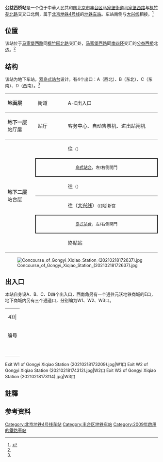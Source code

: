 {{noteTA
|G1=Railway
|G2=Unit}}
{{Infobox station
| name = 公益西桥
| eng_name = Gongyi Xiqiao<ref>{{cite web |title=JPG格式线路图下载 |url=https://www.bjsubway.com/jpg.html |website=北京地铁 |accessdate=2020-12-30 |archive-date=2020-10-26 |archive-url=https://web.archive.org/web/20201026031221/https://www.bjsubway.com/jpg.html }}</ref>
| linecolour = {{北京地铁颜色|4}}
| image = Northbound platform of Gongyi Xiqiao Station (20210913162643).jpg
| caption = 公益西桥站北行站台，右侧停靠的列车为晚高峰出库车
| other_name = 
| country = {{PRC}}
| borough = [[北京市|北京市]][[丰台区|丰台区]][[马家堡街道|马家堡街道]]
| address = [[马家堡西路|马家堡西路]]与[[枫竹苑北路|枫竹苑北路]]交叉口北側
| coordinates = {{Coord|39.835429|116.364698|type:railwaystation_region:CN-11_source:GoogleMaps|display=inline, title}}
| elevation = 
| operator = [[京港地铁|北京京港地铁有限公司]]
| lines = {{北京地铁线路名|4|SL}}
| distance = 
| platform = 2座[[岛式站台|岛式站台]]
| tracks = 4条
| bus_routes = 
| bus_stands = 
| connections = 公交站：地铁公益西桥站
| structure = 地下车站
| hall = 整体式站厅
| depth = 
| levels = 
| interchange = 
| exits = 5個
| lift = 
| escalator = 
| architect = 
| architectural_style = 
| colour = 绿色
| type = 
| status = 运营中
| code = 
| zone = 
| classification = 
| website = 
| built = 
| opened = 2009年9月28日<ref>{{cite web |title=北京地铁4号线9月28日开通 |url=http://jtcx.beijing.cn/bus/dtcxxx/n214089981.shtml |website=北京 |publisher=2020-11-16 |archiveurl=https://web.archive.org/web/20091001173025/http://jtcx.beijing.cn/bus/dtcxxx/n214089981.shtml |archivedate=2009-10-01 |accessdate=2020-11-17 |dead-url=no }}</ref>
| pass_year = 
| passengers = 
| pass_system = 
| pass_rank = 
| mpassengers = 
| trains = 
| station_hours = 
| hours = 
| first = {{北京地铁线路名|4|S}}
:往{{北京地铁起讫站|4|L}}：05:03
:往{{北京地铁起讫站|大兴|R}}：05:49
| last = {{北京地铁线路名|4|S}}
:往{{北京地铁起讫站|4|L}}：23:16
:往{{北京地铁起讫站|大兴|R}}：23:26
| adjacent = {{Adjacent stations|system=北京地铁|line=4|left=角门西|right=新宫|note-left=0.989km|note-mid=距离[[安河桥北站|安河桥北]]27.309km|note-right=2.798km}}
| other_services = 
| route_map = {{Routemap|inline=yes|map=
utSTRf\utSTRg~~ ~~{{rmr|Licon=U|{{stl|北京地铁|角门西}}}}
utABZg2\utABZg3
utABZg+1\utABZg+4
utSTRc2\utABZg3\utABZg2\utSTRc3
utSTR+1\utSTR!~utSTRc4\utSTR!~utSTRc1\utSTR+4
utSTR+BSl\utSTR+BSr\utSTR+BSl\utSTR+BSr
utSTR+BSl\utSTR+BSr\utSTR+BSl\utSTR+BSr
utSTR\utABZg2\utABZg3\utSTR
utABZg2\utABZg+1!~utSTRc3\utABZg+4!~utSTRc2\utABZg3
utSTR3!~utSTRc1\utABZg+4\utABZg+1!~utSTRc2\utSTR3!~utSTRc4
utSTRc4\utSTR!~utSTRc2\utKRZ3+1tu\utSTRc4~~ ~~{{rmr|Licon=L|[[马家堡车辆段|马家堡车辆段]]}}
utSTRc2\utKRZ3+1tu\utSTR+tc4\
utSTRr+1\utSTR+tc4\utSTR\
utSTRf\utSTRg~~ ~~{{rmr|Licon=D|{{stl|北京地铁|新宫}}}}
}}
}}
'''公益西桥站'''是一个位于中華人民共和国[[北京市|北京市]][[丰台区|丰台区]][[马家堡街道|马家堡街道]][[马家堡西路|马家堡西路]]与[[枫竹苑北路|枫竹苑北路]]交叉口北側，属于[[北京地铁|北京地铁]][[北京地铁4号线|4号线]]的[[地铁车站|地铁车站]]。车站南侧与[[北京地铁大兴线|大兴线]]相接。<ref name="station">{{cite web |title=公益西桥 - 北京京港地铁有限公司 |url=https://www.mtr.bj.cn/service/line/station/5d5a18eeb1ea0278b8fffd74.html |website=京港地铁 |accessdate=2020-11-16 |archive-date=2020-10-29 |archive-url=https://web.archive.org/web/20201029105730/http://www.mtr.bj.cn/service/line/station/5d5a18eeb1ea0278b8fffd74.html |dead-url=no }}</ref>

== 位置 ==
该站位于[[马家堡西路|马家堡西路]]同[[枫竹园北路|枫竹园北路]]交汇处，[[马家堡西路|马家堡西路]]同[[北京四环路|南四环]]交汇的[[公益西桥|公益西桥]]北边。<ref name=station/>

== 结构 ==
该站为地下车站，[[双岛式站台|双岛式站台]]设计。有4个出口：A（西北）、B（东北）、C（东南）、D（西南）。<ref name=station/>
{|cellspacing=0 cellpadding=3
|style="border-top:solid 1px gray;border-bottom:solid 1px gray;" width=100|'''地面层'''
|style="border-top:solid 1px gray;border-bottom:solid 1px gray;" width=100|街道
|style="border-top:solid 1px gray;border-bottom:solid 1px gray;" width=350|A-E出入口
|-
|style="border-bottom:solid 1px gray;"|'''地下一层'''<br />站厅层
|style="border-bottom:solid 1px gray;"|站厅
|style="border-bottom:solid 1px gray;"|客务中心、自动售票机、进出站闸机
|-
|style="border-bottom:solid 1px gray;" rowspan=6|'''地下二层'''<br />站台层
|{{arrow|L}}
|{{北京地铁线路名|4|c}}往{{站|安河桥北}}{{notetag|半程车出库站台}}<small>（{{站|角门西}}）</small>
|-
|style="border-right:solid 2px black;border-left:solid 2px black;border-top:solid 2px black;border-bottom:solid 2px black;" colspan=2|<center><small>[[岛式站台|岛式站台]]，左/右側開門</small></center>
|-
|style="border-bottom:solid 1px gray;"|{{arrow|L}}
|style="border-bottom:solid 1px gray;"|{{北京地铁线路名|4|c}}往{{站|安河桥北}}<small>（{{站|角门西}}）</small>
|-
|{{arrow|R}}
|{{北京地铁线路名|4|c}}往{{站|天宫院}}（[[北京地铁大兴线|大兴线]]）<small>（{{站|新宫||北京}}）</small>
|-
|style="border-right:solid 2px black;border-left:solid 2px black;border-top:solid 2px black;border-bottom:solid 2px black;" colspan=2|<center><small>[[岛式站台|岛式站台]]，左/右側開門</small></center>
|-
|style="border-bottom:solid 1px gray;"|{{arrow|R}}
|style="border-bottom:solid 1px gray;"|{{北京地铁线路名|4|c}}終點站{{notetag|半程车回库站台}}
|}
[[File:Concourse_of_Gongyi_Xiqiao_Station_(20210218172637).jpg|thumb]]

== 出入口 ==
本站自身设A、B、C、D四个出入口，西南角另有一个通往元沃地铁商城的E口，地下商城内另有三个通道口，分别编为W1、W2、W3口。
{| class="wikitable"
| colspan="5" align="center" bgcolor={{北京地铁颜色|4}}|
|-
! 编号 
! 指示
! 建议前往的目的地
! 照片 
! 无障碍设施图片
|-
| {{港鐵出口|A}} 
| 马家堡西路（西侧） 
| 北甲地综合市场、安太医院、丰台区地税局稽查局、丰台区铁营地税所、星河苑、角门路 
| [[File:Exit_A_of_Gongyi_Xiqiao_Station_(20210218173902).jpg|150px]] 
|{{n/a}}
|-
| {{港鐵出口|B|附=升}} 
| 马家堡西路（东侧） 
| 东亚三环中心、富卓苑、名都家苑、南华小区、马家堡中路、角门南路 
| [[File:Exit_B_of_Gongyi_Xiqiao_Station_(20210218173556).jpg|150px]] 
| [[File:Exit_B_lift_of_Gongyi_Xiqiao_Station_(20210218173517).jpg|150px]]
|-
| {{港鐵出口|C}} 
| 马家堡西路（东侧） 
| 名流未来大厦 
| [[File:Exit_C_of_Gongyi_Xiqiao_Station_(20210218173329).jpg|150px]] 
| {{n/a}}
|-
| {{港鐵出口|D}} 
| 马家堡西路（西侧） 
| 华创·多乐荟、迪卡侬公益西桥店 
| [[File:Exit_D_of_Gongyi_Xiqiao_Station_(20210218174113).jpg|150px]] 
| {{n/a}}
|-
| {{港鐵出口|E}} 
|  
| 元沃地铁商城（地下）
| [[File:Exit_E_of_Gongyi_Xiqiao_Station_(20210218172812).jpg|150px]] 
| {{n/a}}
|-
| bgcolor="#EEEEEE" colspan=5 | {{港鐵出口|註=升}}
|}
<gallery>
Exit W1 of Gongyi Xiqiao Station (20210218173209).jpg|W1口
Exit W2 of Gongyi Xiqiao Station (20210218174312).jpg|W2口
Exit W3 of Gongyi Xiqiao Station (20210218173114).jpg|W3口
</gallery>

== 註釋 ==
{{notefoot}}

== 参考资料 ==
{{reflist}}

{{commonscat|Gongyixiqiao Station}}

{{北京地铁4号线}}

[[Category:北京地铁4号线车站|Category:北京地铁4号线车站]]
[[Category:丰台区地铁车站|Category:丰台区地铁车站]]
[[Category:2009年啟用的鐵路車站|Category:2009年啟用的鐵路車站]]